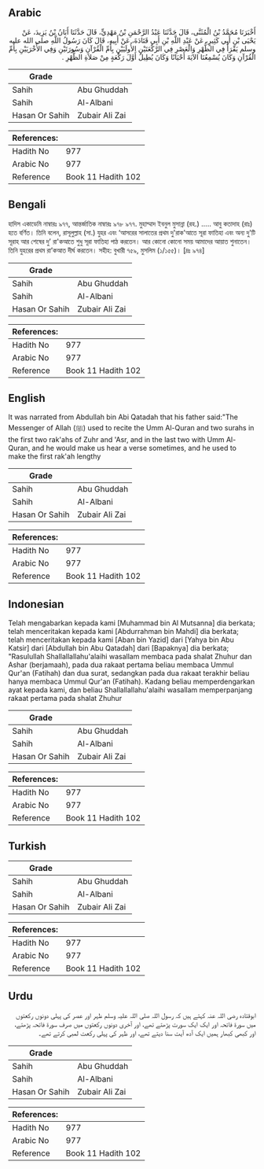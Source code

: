 ## Arabic

<div dir="rtl" lang="ar" style={{fontSize:'larger',backgroundColor:'#f8f9fa',padding:20}}>أَخْبَرَنَا مُحَمَّدُ بْنُ الْمُثَنَّى، قَالَ حَدَّثَنَا عَبْدُ الرَّحْمَنِ بْنُ مَهْدِيٍّ، قَالَ حَدَّثَنَا أَبَانُ بْنُ يَزِيدَ، عَنْ يَحْيَى بْنِ أَبِي كَثِيرٍ، عَنْ عَبْدِ اللَّهِ بْنِ أَبِي قَتَادَةَ، عَنْ أَبِيهِ، قَالَ كَانَ رَسُولُ اللَّهِ صلى الله عليه وسلم يَقْرَأُ فِي الظُّهْرِ وَالْعَصْرِ فِي الرَّكْعَتَيْنِ الأُولَيَيْنِ بِأُمِّ الْقُرْآنِ وَسُورَتَيْنِ وَفِي الأُخْرَيَيْنِ بِأُمِّ الْقُرْآنِ وَكَانَ يُسْمِعُنَا الآيَةَ أَحْيَانًا وَكَانَ يُطِيلُ أَوَّلَ رَكْعَةٍ مِنْ صَلاَةِ الظُّهْرِ ‏.‏</div><div style={{backgroundColor:'#f8f9fa',padding:20, marginBottom: 10}}><table>
      <thead>
        <tr>
          <th>Grade</th>
          <th></th>
        </tr>
      </thead>
      <tbody>
<tr><td>Sahih</td><td>Abu Ghuddah</td></tr><tr><td>Sahih</td><td>Al-Albani</td></tr><tr><td>Hasan Or Sahih</td><td>Zubair Ali Zai</td></tr></tbody></table><table>
        <thead>
          <tr>
            <th>References:</th>
            <th></th>
          </tr>
        </thead>
        <tbody><tr><td>Hadith No</td><td>977</td></tr><tr><td>Arabic No</td><td>977</td></tr><tr><td>Reference</td><td>Book 11 Hadith 102</td></tr></tbody></table></div>

## Bengali

<div dir="ltr" lang="bn" style={{fontSize:'larger',backgroundColor:'#f8f9fa',padding:20}}>হাদিস একাডেমি নাম্বারঃ ৯৭৭, আন্তর্জাতিক নাম্বারঃ ৯৭৮ ৯৭৭. মুহাম্মাদ ইবনুল মুসান্না (রহ.) ..... আবু কতাদাহ (রাঃ) হতে বর্ণিত। তিনি বলেন, রাসূলুল্লাহ (সা.) যুহর এবং ‘আসরের সালাতের প্রথম দু'রাক'আতে সূরা ফাতিহা এবং অন্য দু'টি সূরাহ আর শেষের দু’ রা'কআতে শুধু সূরা ফাতিহা পাঠ করতেন। আর কোনো কোনো সময় আমাদের আয়াত শুনাতেন। তিনি যুহরের প্রথম রা’কআত দীর্ঘ করতেন। সহীহ: বুখারী ৭৫৯, মুসলিম (১/১৫৫)। [দ্রঃ ৯৭৪]</div><div style={{backgroundColor:'#f8f9fa',padding:20, marginBottom: 10}}><table>
      <thead>
        <tr>
          <th>Grade</th>
          <th></th>
        </tr>
      </thead>
      <tbody>
<tr><td>Sahih</td><td>Abu Ghuddah</td></tr><tr><td>Sahih</td><td>Al-Albani</td></tr><tr><td>Hasan Or Sahih</td><td>Zubair Ali Zai</td></tr></tbody></table><table>
        <thead>
          <tr>
            <th>References:</th>
            <th></th>
          </tr>
        </thead>
        <tbody><tr><td>Hadith No</td><td>977</td></tr><tr><td>Arabic No</td><td>977</td></tr><tr><td>Reference</td><td>Book 11 Hadith 102</td></tr></tbody></table></div>

## English

<div dir="ltr" lang="en" style={{fontSize:'larger',backgroundColor:'#f8f9fa',padding:20}}>It was narrated from Abdullah bin Abi Qatadah that his father said:"The Messenger of Allah (ﷺ) used to recite the Umm Al-Quran and two surahs in the first two rak'ahs of Zuhr and 'Asr, and in the last two with Umm Al-Quran, and he would make us hear a verse sometimes, and he used to make the first rak'ah lengthy</div><div style={{backgroundColor:'#f8f9fa',padding:20, marginBottom: 10}}><table>
      <thead>
        <tr>
          <th>Grade</th>
          <th></th>
        </tr>
      </thead>
      <tbody>
<tr><td>Sahih</td><td>Abu Ghuddah</td></tr><tr><td>Sahih</td><td>Al-Albani</td></tr><tr><td>Hasan Or Sahih</td><td>Zubair Ali Zai</td></tr></tbody></table><table>
        <thead>
          <tr>
            <th>References:</th>
            <th></th>
          </tr>
        </thead>
        <tbody><tr><td>Hadith No</td><td>977</td></tr><tr><td>Arabic No</td><td>977</td></tr><tr><td>Reference</td><td>Book 11 Hadith 102</td></tr></tbody></table></div>

## Indonesian

<div dir="ltr" lang="id" style={{fontSize:'larger',backgroundColor:'#f8f9fa',padding:20}}>Telah mengabarkan kepada kami [Muhammad bin Al Mutsanna] dia berkata; telah menceritakan kepada kami [Abdurrahman bin Mahdi] dia berkata; telah menceritakan kepada kami [Aban bin Yazid] dari [Yahya bin Abu Katsir] dari [Abdullah bin Abu Qatadah] dari [Bapaknya] dia berkata; "Rasulullah Shallallallahu'alaihi wasallam membaca pada shalat Zhuhur dan Ashar (berjamaah), pada dua rakaat pertama beliau membaca Ummul Qur'an (Fatihah) dan dua surat, sedangkan pada dua rakaat terakhir beliau hanya membaca Ummul Qur'an (Fatihah). Kadang beliau memperdengarkan ayat kepada kami, dan beliau Shallallallahu'alaihi wasallam memperpanjang rakaat pertama pada shalat Zhuhur</div><div style={{backgroundColor:'#f8f9fa',padding:20, marginBottom: 10}}><table>
      <thead>
        <tr>
          <th>Grade</th>
          <th></th>
        </tr>
      </thead>
      <tbody>
<tr><td>Sahih</td><td>Abu Ghuddah</td></tr><tr><td>Sahih</td><td>Al-Albani</td></tr><tr><td>Hasan Or Sahih</td><td>Zubair Ali Zai</td></tr></tbody></table><table>
        <thead>
          <tr>
            <th>References:</th>
            <th></th>
          </tr>
        </thead>
        <tbody><tr><td>Hadith No</td><td>977</td></tr><tr><td>Arabic No</td><td>977</td></tr><tr><td>Reference</td><td>Book 11 Hadith 102</td></tr></tbody></table></div>

## Turkish

<div dir="ltr" lang="tr" style={{fontSize:'larger',backgroundColor:'#f8f9fa',padding:20}}></div><div style={{backgroundColor:'#f8f9fa',padding:20, marginBottom: 10}}><table>
      <thead>
        <tr>
          <th>Grade</th>
          <th></th>
        </tr>
      </thead>
      <tbody>
<tr><td>Sahih</td><td>Abu Ghuddah</td></tr><tr><td>Sahih</td><td>Al-Albani</td></tr><tr><td>Hasan Or Sahih</td><td>Zubair Ali Zai</td></tr></tbody></table><table>
        <thead>
          <tr>
            <th>References:</th>
            <th></th>
          </tr>
        </thead>
        <tbody><tr><td>Hadith No</td><td>977</td></tr><tr><td>Arabic No</td><td>977</td></tr><tr><td>Reference</td><td>Book 11 Hadith 102</td></tr></tbody></table></div>

## Urdu

<div dir="rtl" lang="ur" style={{fontSize:'larger',backgroundColor:'#f8f9fa',padding:20}}>ابوقتادہ رضی اللہ عنہ کہتے ہیں کہ رسول اللہ صلی اللہ علیہ وسلم ظہر اور عصر کی پہلی دونوں رکعتوں میں سورۃ فاتحہ اور ایک ایک سورت پڑھتے تھے، اور آخری دونوں رکعتوں میں صرف سورۃ فاتحہ پڑھتے، اور کبھی کبھار ہمیں ایک آدھ آیت سنا دیتے تھے، اور ظہر کی پہلی رکعت لمبی کرتے تھے۔</div><div style={{backgroundColor:'#f8f9fa',padding:20, marginBottom: 10}}><table>
      <thead>
        <tr>
          <th>Grade</th>
          <th></th>
        </tr>
      </thead>
      <tbody>
<tr><td>Sahih</td><td>Abu Ghuddah</td></tr><tr><td>Sahih</td><td>Al-Albani</td></tr><tr><td>Hasan Or Sahih</td><td>Zubair Ali Zai</td></tr></tbody></table><table>
        <thead>
          <tr>
            <th>References:</th>
            <th></th>
          </tr>
        </thead>
        <tbody><tr><td>Hadith No</td><td>977</td></tr><tr><td>Arabic No</td><td>977</td></tr><tr><td>Reference</td><td>Book 11 Hadith 102</td></tr></tbody></table></div>